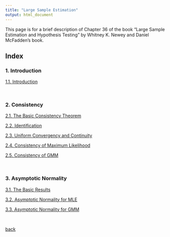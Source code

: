 ```yaml
---
title: "Large Sample Estimation"
output: html_document
---
```


This page is for a brief description of Chapter 36 of the book "Large Sample Estimation and Hypothesis Testing" by Whitney K. Newey and Daniel McFadden's book.

## Index

### 1. Introduction

[1.1. Introduction](./lse/1_1.html)

<br>

### 2. Consistency

[2.1. The Basic Consistency Theorem](./lse/2_1.html)

[2.2. Identification](./lse/2_2.html)

[2.3. Uniform Convergency and Continuity](./lse/2_3.html)

[2.4. Consistency of Maximum Likelihood](./lse/2_4.html)

[2.5. Consistency of GMM](./lse/2_5.html)

<br>

### 3. Asymptotic Normality

[3.1. The Basic Results](./decision/3_1.html)

[3.2. Asymptotic Normality for MLE](./decision/3_2.html)

[3.3. Asymptotic Normality for GMM](./decision/3_3.html)

<br>

[back](./)
